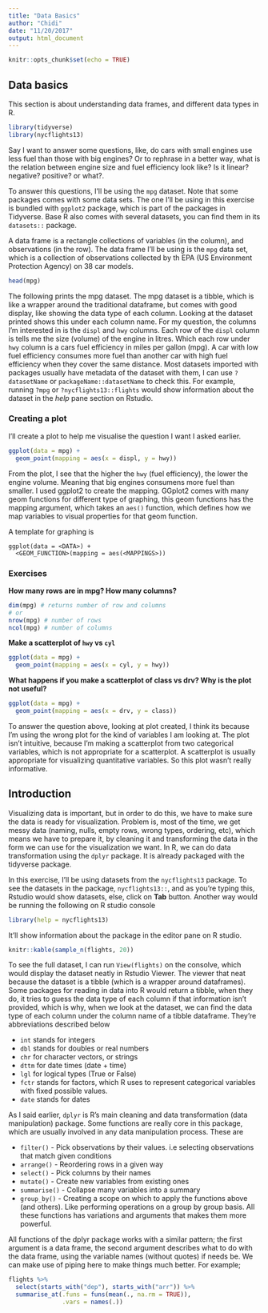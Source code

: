 ```yaml
---
title: "Data Basics"
author: "Chidi"
date: "11/20/2017"
output: html_document
---
```


```r
knitr::opts_chunk$set(echo = TRUE)
```

## Data basics

This section is about understanding data frames, and different data types in R. 

```r
library(tidyverse)
library(nycflights13)
```

Say I want to answer some questions, like, do cars with small engines use less fuel than those with big engines? Or to rephrase in a better way, what is the relation between engine size and fuel efficiency look like? Is it linear? negative? positive? or what?.  

To answer this questions, I'll be using the `mpg` dataset. Note that some packages comes with some data sets. The one I'll be using in this exercise is bundled with `ggplot2` package, which is part of the packages in Tidyverse. Base R also comes with several datasets, you can find them in its `datasets::` package.

A data frame is a rectangle collections of variables (in the column), and observations (in the row). The data frame I'll be using is the `mpg` data set, which is a collection of observations collected by th EPA (US Environment Protection Agency) on 38 car models.

```r
head(mpg)
```

The following prints the mpg dataset. The mpg dataset is a tibble, which is like a wrapper around the traditional dataframe, but comes with good display, like showing the data type of each column. Looking at the dataset printed shows this under each column name. For my question, the columns I'm interested in is the `displ` and `hwy` columns. Each row of the `displ` column is tells me the size (volume) of the engine in litres. Which each row under `hwy` column is a cars fuel efficiency in miles per gallon (mpg). A car with low fuel efficiency consumes more fuel than another car with high fuel efficiency when they cover the same distance. Most datasets imported with packages usually have metadata of the dataset with them, I can use `?datasetName` or `packageName::datasetName` to check this. For example, running `?mpg` or `?nycflights13::flights` would show information about the dataset in the *help* pane section on Rstudio.  

### Creating a plot  

I'll create a plot to help me visualise the question I want I asked earlier. 

```r
ggplot(data = mpg) +
  geom_point(mapping = aes(x = displ, y = hwy))
```

From the plot, I see that the higher the `hwy` (fuel efficiency), the lower the engine volume. Meaning that big engines consumens more fuel than smaller. I used ggplot2 to create the mapping. GGplot2 comes with many geom functions for different type of graphing, this geom functions has the mapping argument, which takes an `aes()` function, which defines how we map variables to visual properties for that geom function.  

A template for graphing is 

```
ggplot(data = <DATA>) + 
  <GEOM_FUNCTION>(mapping = aes(<MAPPINGS>))
```

### Exercises

**How many rows are in mpg? How many columns?**  

```r
dim(mpg) # returns number of row and columns
# or
nrow(mpg) # number of rows
ncol(mpg) # number of columns
```

**Make a scatterplot of `hwy` vs `cyl`**  

```r
ggplot(data = mpg) +
  geom_point(mapping = aes(x = cyl, y = hwy))
```

**What happens if you make a scatterplot of class vs drv? Why is the plot not useful?** 

```r
ggplot(data = mpg) +
  geom_point(mapping = aes(x = drv, y = class))
```

To answer the question above, looking at plot created, I think its because I'm using the wrong plot for the kind of variables I am looking at. The plot isn't intuitive, because I'm making a scatterplot from two categorical variables, which is not appropriate for a scatterplot. A scatterplot is usually appropriate for visualizing quantitative variables. So this plot wasn't really informative.  



## Introduction

Visualizing data is important, but in order to do this, we have to make sure the data is ready for visualization. Problem is, most of the time, we get messy data (naming, nulls, empty rows, wrong types, ordering, etc), which means we have to prepare it, by cleaning it and transforming the data in the form we can use for the visualization we want. In R, we can do data transformation using the `dplyr` package. It is already packaged with the tidyverse package. 

In this exercise, I'll be using datasets from the `nycflights13` package. To see the datasets in the package, `nycflights13::`, and as you're typing this, Rstudio would show datasets, else, click on **Tab** button. Another way would be running the following on R studio console 

```r
library(help = nycflights13)
```

It'll show information about the package in the editor pane on R studio. 

```r
knitr::kable(sample_n(flights, 20))
```

To see the full dataset, I can run `View(flights)` on the consolve, which would display the dataset neatly in Rstudio Viewer. The viewer that neat because the dataset is a tibble (which is a wrapper around dataframes). Some packages for reading in data into R would return a tibble, when they do, it tries to guess the data type of each column if that information isn't provided, which is why, when we look at the dataset, we can find the data type of each column under the column name of a tibble dataframe. They're abbreviations described below  

- `int` stands for integers  
- `dbl` stands for doubles or real numbers  
- `chr` for character vectors, or strings  
- `dttm` for date times (date + time)  
- `lgl` for logical types (True or False)  
- `fctr` stands for factors, which R uses to represent categorical variables with fixed possible values.  
- `date` stands for dates  

As I said earlier, `dplyr` is R's main cleaning and data transformation (data manipulation) package. Some functions are really core in this package, which are usually involved in any data manipulation process. These are  

- `filter()` - Pick observations by their values. i.e selecting observations that match given conditions  
- `arrange()` - Reordering rows in a given way  
- `select()` - Pick columns by their names  
- `mutate()` - Create new variables from existing ones  
- `summarise()` - Collapse many variables into a summary 
- `group_by()` - Creating a scope on which to apply the functions above (and others). Like performing operations on a group by group basis. All these functions has variations and arguments that makes them more powerful.   

All functions of the dplyr package works with a similar pattern; the first argument is a data frame, the second argument describes what to do with the data frame, using the variable names (without quotes) if needs be. We can make use of piping here to make things much better. For example;

```r
flights %>%
  select(starts_with("dep"), starts_with("arr")) %>%
  summarise_at(.funs = funs(mean(., na.rm = TRUE)), 
               .vars = names(.))
```



